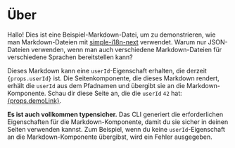 # Über

Hallo! Dies ist eine Beispiel-Markdown-Datei, um zu demonstrieren, wie man Markdown-Dateien mit [simple-i18n-next](https://github.com/nicnocquee/simple-i18n-next) verwendet. Warum nur JSON-Dateien verwenden, wenn man auch verschiedene Markdown-Dateien für verschiedene Sprachen bereitstellen kann?

Dieses Markdown kann eine `userId`-Eigenschaft erhalten, die derzeit <code>{props.userId}</code> ist. Die Seitenkomponente, die dieses Markdown rendert, erhält die `userId` aus dem Pfadnamen und übergibt sie an die Markdown-Komponente. Schau dir diese Seite an, die die `userId` `42` hat: <a href={props.demoLink}>{props.demoLink}</a>.

**Es ist auch vollkommen typensicher.** Das CLI generiert die erforderlichen Eigenschaften für die Markdown-Komponente, damit du sie sicher in deinen Seiten verwenden kannst. Zum Beispiel, wenn du keine `userId`-Eigenschaft an die Markdown-Komponente übergibst, wird ein Fehler ausgegeben.
